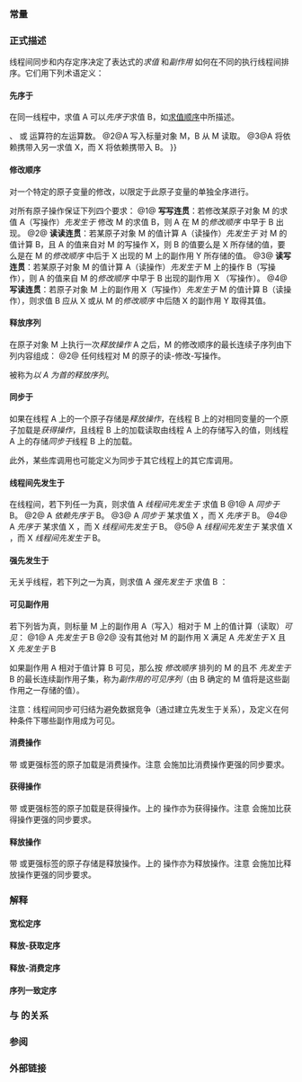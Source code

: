 {{cpp/title|memory_order}}
{{cpp/thread/navbar}}
{{dcl begin}}
{{dcl header|atomic}}
{{dcl rev multi
|since1=c++11|dcl1=
enum memory_order
{
    memory_order_relaxed,
    memory_order_consume,
    memory_order_acquire,
    memory_order_release,
    memory_order_acq_rel,
    memory_order_seq_cst
};
|since2=c++20|dcl2=
enum class memory_order : /* 未指明 */
{
    relaxed, consume, acquire, release, acq_rel, seq_cst
};
inline constexpr memory_order memory_order_relaxed = memory_order::relaxed;
inline constexpr memory_order memory_order_consume = memory_order::consume;
inline constexpr memory_order memory_order_acquire = memory_order::acquire;
inline constexpr memory_order memory_order_release = memory_order::release;
inline constexpr memory_order memory_order_acq_rel = memory_order::acq_rel;
inline constexpr memory_order memory_order_seq_cst = memory_order::seq_cst;
}}
{{dcl end}}

{{cpp/atomic/memory-order-intro|cpp}}

===常量===
{{dsc begin}}
{{dsc header|atomic}}
{{dsc hitem|名称|含义}}
{{cpp/atomic/memory-order-constants|cpp}}
{{dsc end}}

===正式描述===
线程间同步和内存定序决定了表达式的''求值'' 和''副作用'' 如何在不同的执行线程间排序。它们用下列术语定义：

====先序于====
在同一线程中，求值 A 可以''先序于''求值 B，如[[cpp/language/eval order|求值顺序]]中所描述。

{{rrev|until=c++26|
====携带依赖====
在同一线程中，若下列任一为真，则''先序于''求值 B 的求值 A 可能也会将依赖带入 B（即 B 依赖于 A）
@1@A 的值被用作 B 的运算数，'''除了'''
:@a@B 是对 {{lc|std::kill_dependency}} 的调用。
:@b@A 是内建 {{c|&amp;&amp;}}、{{c|{{!!}}}}、{{c|?:}} 或 {{c|,}} 运算符的左运算数。
@2@A 写入标量对象 M，B 从 M 读取。
@3@A 将依赖携带入另一求值 X，而 X 将依赖携带入 B。
}}

====修改顺序====
对一个特定的原子变量的修改，以限定于此原子变量的单独全序进行。

对所有原子操作保证下列四个要求：
@1@ '''写写连贯'''：若修改某原子对象 M 的求值 A（写操作）''先发生于'' 修改 M 的求值 B，则 A 在 M 的''修改顺序'' 中早于 B 出现。
@2@ '''读读连贯'''：若某原子对象 M 的值计算 A（读操作）''先发生于'' 对 M 的值计算 B，且 A 的值来自对 M 的写操作 X，则 B 的值要么是 X 所存储的值，要么是在 M 的''修改顺序'' 中后于 X 出现的 M 上的副作用 Y 所存储的值。
@3@ '''读写连贯'''：若某原子对象 M 的值计算 A（读操作）''先发生于'' M 上的操作 B（写操作），则 A 的值来自 M 的''修改顺序'' 中早于 B 出现的副作用 X （写操作）。
@4@ '''写读连贯'''：若原子对象 M 上的副作用 X（写操作）''先发生于'' M 的值计算 B（读操作），则求值 B 应从 X 或从 M 的''修改顺序'' 中后随 X 的副作用 Y 取得其值。

====释放序列====
在原子对象 M 上执行一次''释放操作'' A 之后，M 的修改顺序的最长连续子序列由下列内容组成：
{{rrev|until=c++20|
@1@ 由执行 A 的同一线程所执行的写操作。
}}
@2@ 任何线程对 M 的原子的读-修改-写操作。

被称为''以 A 为首的释放序列''。

====同步于====
如果在线程 A 上的一个原子存储是''释放操作''，在线程 B 上的对相同变量的一个原子加载是''获得操作''，且线程 B 上的加载读取由线程 A 上的存储写入的值，则线程 A 上的存储''同步于''线程 B 上的加载。

此外，某些库调用也可能定义为同步于其它线程上的其它库调用。

{{rrev|until=c++26|
====依赖先序于====
在线程间，若下列任一为真，则求值 A ''依赖先序于'' 求值 B
@1@ A 在某原子对象 M 上进行''释放操作''，而不同的线程中，B 在同一原子对象 M 上进行''消费操作''，而 B 读取 A {{rev inl|until=c++20|所引领的释放序列的任何部分}}所写入的值。
@2@ A 依赖先序于 X 且 X 携带依赖到 B。
}}

====线程间先发生于====
在线程间，若下列任一为真，则求值 A ''线程间先发生于'' 求值 B
@1@ A ''同步于'' B。
@2@ A ''依赖先序于'' B。
@3@ A ''同步于'' 某求值 X ，而 X ''先序于'' B。
@4@ A ''先序于'' 某求值 X ，而 X ''线程间先发生于'' B。
@5@ A ''线程间先发生于'' 某求值 X ，而 X ''线程间先发生于'' B。

{{rev begin}}
{{rev|until=c++26|
====先发生于====
无关乎线程，若下列任一为真，则求值 A ''先发生于'' 求值 B：
@1@ A ''先序于'' B。
@2@ A ''线程间先发生于'' B。

要求实现确保''先发生于'' 关系是非循环的，若有必要则引入额外的同步（若引入消费操作，它才可能为必要，见 [http://www.cl.cam.ac.uk/~pes20/cpp/popl085ap-sewell.pdf Batty 等]）。

若一次求值修改一个内存位置，而其他求值读取或修改同一内存位置，且至少一个求值不是原子操作，则程序的行为未定义（程序有[[cpp/language/multithread|数据竞争]]），除非这两个求值之间存在''先发生于'' 关系。

{{rrev|since=c++20|
====简单先发生于====
无关乎线程，若下列之一为真，则求值 A ''简单先发生于'' 求值 B：
@1@ A ''先序于'' B
@2@ A ''同步于'' B
@3@ A ''简单先发生于'' X，而 X ''简单先发生于'' B

注：不计消费操作，则''简单先发生于'' 与''强先发生于'' 关系是相同的。
}}
}}
{{rev|since=c++26|
====先发生于====
不管是何线程，若下列之一为真，则求值 A ''先发生于'' 求值 B：
@1@ A ''先序于'' B
@2@ A ''同步于'' B
@3@ A ''先发生于'' X，而 X ''先发生于'' B
}}
{{rev end}}

====强先发生于====
无关乎线程，若下列之一为真，则求值 A ''强先发生于'' 求值 B ：
{{rrev multi|until1=c++20
|rev1=
@1@ A ''先序于'' B
@2@ A ''同步于'' B
@3@ A ''强先发生于'' X，而 X ''强先发生于'' B
|rev2=
@1@ A ''先序于'' B
@2@ A ''同步于'' B，且 A 与 B 均为序列一致的原子操作
@3@ A ''先序于'' X，X ''{{rev inl|until=c++26|简单}}先发生于'' Y，而 Y ''先序于'' B
@4@ A ''强先发生于'' X，而 X ''强先发生于'' B

注：非正式而言，若 A ''强先发生于'' B，则在所有环境中 A 均显得在 B 之前得到求值。
{{rrev|until=c++26|
注：''强先发生于''排除消费操作。
}}
}}

====可见副作用====
若下列皆为真，则标量 M 上的副作用 A（写入）相对于 M 上的值计算（读取）''可见''：
@1@ A ''先发生于'' B
@2@ 没有其他对 M 的副作用 X 满足 A ''先发生于'' X 且 X ''先发生于'' B

如果副作用 A 相对于值计算 B 可见，那么按 ''修改顺序'' 排列的 M 的且不 ''先发生于'' B 的最长连续副作用子集，称为''副作用的可见序列''（由 B 确定的 M 值将是这些副作用之一存储的值）。

注意：线程间同步可归结为避免数据竞争（通过建立先发生于关系），及定义在何种条件下哪些副作用成为可见。

====消费操作====
带 {{tt|memory_order_consume}} 或更强标签的原子加载是消费操作。注意 {{lc|std::atomic_thread_fence}} 会施加比消费操作更强的同步要求。

====获得操作====
带 {{tt|memory_order_acquire}} 或更强标签的原子加载是获得操作。{{named req|Mutex|互斥}}上的 {{tt|lock()}} 操作亦为获得操作。注意 {{lc|std::atomic_thread_fence}} 会施加比获得操作更强的同步要求。

====释放操作====
带 {{tt|memory_order_release}} 或更强标签的原子存储是释放操作。{{named req|Mutex|互斥}}上的 {{tt|unlock()}} 操作亦为释放操作。注意 {{lc|std::atomic_thread_fence}} 会施加比释放操作更强的同步要求。

===解释===

====宽松定序====
{{cpp/atomic/relaxed|cpp}}

{{example
|code=
#include &lt;atomic&gt;
#include &lt;iostream&gt;
#include &lt;thread&gt;
#include &lt;vector&gt;

std::atomic&lt;int&gt; cnt = {0};

void f()
{
    for (int n = 0; n &lt; 1000; ++n)
        cnt.fetch_add(1, std::memory_order_relaxed);
}

int main()
{
    std::vector&lt;std::thread&gt; v;
    for (int n = 0; n &lt; 10; ++n)
        v.emplace_back(f);
    for (auto&amp; t : v)
        t.join();
    std::cout &lt;&lt; "最终计数器值为 " &lt;&lt; cnt &lt;&lt; '\n';
}
|output=
最终计数器值为 10000
}}

====释放-获取定序====
{{cpp/atomic/release-acquire|cpp}}

{{example
|code=
#include &lt;atomic&gt;
#include &lt;cassert&gt;
#include &lt;string&gt;
#include &lt;thread&gt;
 
std::atomic&lt;std::string*&gt; ptr;
int data;
 
void producer()
{
    std::string* p = new std::string("Hello");
    data = 42;
    ptr.store(p, std::memory_order_release);
}
 
void consumer()
{
    std::string* p2;
    while (!(p2 = ptr.load(std::memory_order_acquire)))
        ;
    assert(*p2 == "Hello"); // 绝无问题
    assert(data == 42); // 绝无问题
}
 
int main()
{
    std::thread t1(producer);
    std::thread t2(consumer);
    t1.join(); t2.join();
}
|output=
}}

{{example
|下例演示三个线程间传递性的释放获得顺序，使用一个释放序列
|code=
#include &lt;atomic&gt;
#include &lt;cassert&gt;
#include &lt;thread&gt;
#include &lt;vector&gt;

std::vector&lt;int&gt; data;
std::atomic&lt;int&gt; flag = {0};

void thread_1()
{
    data.push_back(42);
    flag.store(1, std::memory_order_release);
}

void thread_2()
{
    int expected=1;
    // memory_order_relaxed 是可以的，因为这是一个 RMW 操作
    // 而 RMW（以任意定序）跟在释放之后将组成释放序列
    while (!flag.compare_exchange_strong(expected, 2, std::memory_order_relaxed))
    {
        expected = 1;
    }
}

void thread_3()
{
    while (flag.load(std::memory_order_acquire) &lt; 2)
        ;
    // 如果我们从 atomic flag 中读到 2，将看到 vector 中储存 42
    assert(data.at(0) == 42); //决不出错
}

int main()
{
    std::thread a(thread_1);
    std::thread b(thread_2);
    std::thread c(thread_3);
    a.join(); b.join(); c.join();
}
|output=
}}

====释放-消费定序====
{{rrev|until=c++26|
{{cpp/atomic/release-consume|cpp}}
}}
{{rev begin}}
{{rev|since=c++17|until=c++26|
释放消费定序的规范正在修订中，而且暂时不鼓励使用 {{tt|memory_order_consume}}。
}}
{{rev|since=c++26|
释放消费定序的效果与释放获取定序相同，且已被弃用。
}}
{{rev end}}

{{example
|此示例演示用于指针中介的发布的依赖定序同步：{{tt|int data}} 不由数据依赖关系关联到指向字符串的指针，从而其值在消费者中未定义。
|code=
#include &lt;atomic&gt;
#include &lt;cassert&gt;
#include &lt;string&gt;
#include &lt;thread&gt;

std::atomic&lt;std::string*&gt; ptr;
int data;

void producer()
{
    std::string* p = new std::string("Hello");
    data = 42;
    ptr.store(p, std::memory_order_release);
}

void consumer()
{
    std::string* p2;
    while (!(p2 = ptr.load(std::memory_order_consume)))
        ;
    assert(*p2 == "Hello"); // 绝无出错： *p2 从 ptr 携带依赖
    assert(data == 42); // 可能也可能不会出错： data 不从 ptr 携带依赖
}

int main()
{
    std::thread t1(producer);
    std::thread t2(consumer);
    t1.join(); t2.join();
}
|output=
}}


====序列一致定序====
{{cpp/atomic/sequentially-consistent|cpp}}

{{example
|此示例演示序列一致定序为必要的场合。任何其他定序都可能触发 assert，因为可能令线程 {{tt|c}} 和 {{tt|d}} 观测到原子对象 {{tt|x}} 和 {{tt|y}} 以相反顺序更改。
|code=
#include &lt;atomic&gt;
#include &lt;cassert&gt;
#include &lt;thread&gt;

std::atomic&lt;bool&gt; x = {false};
std::atomic&lt;bool&gt; y = {false};
std::atomic&lt;int&gt; z = {0};

void write_x()
{
    x.store(true, std::memory_order_seq_cst);
}

void write_y()
{
    y.store(true, std::memory_order_seq_cst);
}

void read_x_then_y()
{
    while (!x.load(std::memory_order_seq_cst))
        ;
    if (y.load(std::memory_order_seq_cst))
        ++z;
}

void read_y_then_x()
{
    while (!y.load(std::memory_order_seq_cst))
        ;
    if (x.load(std::memory_order_seq_cst))
        ++z;
}

int main()
{
    std::thread a(write_x);
    std::thread b(write_y);
    std::thread c(read_x_then_y);
    std::thread d(read_y_then_x);
    a.join(); b.join(); c.join(); d.join();
    assert(z.load() != 0);  //决不发生
}
|output=
}}

===与 {{co|volatile}} 的关系===
{{cpp/atomic/atomic-vs-volatile|cpp}}

===参阅===
{{dsc begin}}
{{dsc see c|c/atomic/memory order|nomono=true}}
{{dsc end}}

===外部链接===
{{cpp/atomic/external-links|cpp}}

{{langlinks|de|en|es|fr|it|ja|pt|ru}}